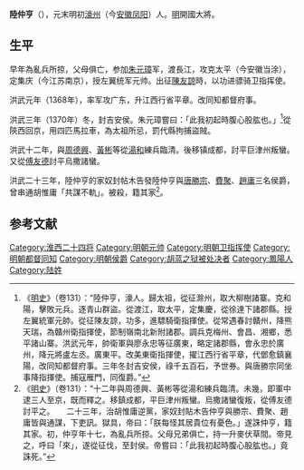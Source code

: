 '''陸仲亨'''（{{bd|14世纪|？|1390年||catIdx=L陆}}），元末明初[[濠州|濠州]]（今[[安徽|安徽]][[凤阳|凤阳]]）人。[[明|明]]開國大將。

==生平==
早年為亂兵所掠，父母俱亡，参加[[朱元璋|朱元璋]]军，渡長江，攻克太平（今安徽当涂），定集庆（今江苏南京），授左翼统军元帅。出征[[陳友諒|陳友諒]]時，以功进骠骑卫指挥使。

洪武元年（1368年），率军攻广东，升江西行省平章。改同知都督府事。

洪武三年（1370年）冬，封吉安侯。朱元璋嘗曰：「此我初起時腹心股肱也。」<ref>《[[明史|明史]]》（卷131）：“陸仲亨，濠人。歸太祖，從征滁州，取大柳樹諸寨。克和陽，擊敗元兵。逐青山群盜。從渡江，取太平，定集慶，從徐達下諸郡縣。授左翼統軍元帥。從征陳友諒，功多，進驃騎衛指揮使。從常遇春討贛州，降熊天瑞，為贛州衛指揮使，節制嶺南北新附諸郡。調兵克梅州、會昌、湘鄉，悉平諸山寨。洪武元年，帥衛軍與廖永忠等征廣東，略定諸郡縣，會永忠於廣州，降元將盧左丞。廣東平。改美東衛指揮使，擢江西行省平章，代鄧愈鎮襄陽，改同知都督府事。三年冬封吉安侯，祿千五百石，予世券。與唐勝宗同坐事降指揮使。捕寇雁門，同復爵。”</ref>從陝西回京，用四匹馬拉車，為太祖所忌，罰代縣拘捕盜賊。

洪武十二年，與[[周德興|周德興]]、[[黃彬|黃彬]]等從[[湯和|湯和]]練兵臨清。後移镇成都，討平巨津州叛蠻。又從[[傅友德|傅友德]]討平烏撒諸蠻。

洪武二十三年，陸仲亨的家奴封帖木告發陸仲亨與[[唐勝宗|唐勝宗]]、[[費聚|費聚]]、[[趙庸|趙庸]]三名侯爵，曾串通胡惟庸「共謀不軌」。被殺，籍其家<ref>《[[明史|明史]]》（卷131）：“十二年與周德興、黃彬等從湯和練兵臨清。未幾，即軍中逮三人至京，既而釋之。移鎮成都，平巨津州叛蠻。烏撒諸蠻復叛，從傅友德討平之。　　二十三年，治胡惟庸逆黨，家奴封貼木告仲亨與勝宗、費聚、趙庸皆與通謀，下吏訊。獄具，帝曰：「朕每怪其居貴位有憂色。」遂誅仲亨，籍其家。初，仲亨年十七，為亂兵所掠。父母兄弟俱亡，持一升麥伏草間。帝見之，呼曰「來」，遂從征伐，至封侯。帝嘗曰：「此我初起時腹心股肱也。」竟誅死。”</ref>。

==参考文献==
{{wikisource|明史/卷131}}
<div class="references-small">
<references></references>
</div>

{{明朝官员小作品}}
[[Category:淮西二十四将|Category:淮西二十四将]]
[[Category:明朝元帅|Category:明朝元帅]]
[[Category:明朝卫指挥使|Category:明朝卫指挥使]]
[[Category:明朝都督同知|Category:明朝都督同知]]
[[Category:明朝侯爵|Category:明朝侯爵]]
[[Category:胡蓝之狱被处决者|Category:胡蓝之狱被处决者]]
[[Category:鳳陽人|Category:鳳陽人]]
[[Category:陆姓|Category:陆姓]]